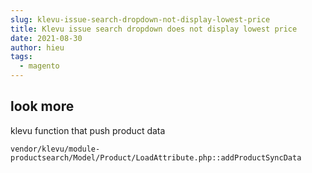 ```yaml
---
slug: klevu-issue-search-dropdown-not-display-lowest-price
title: Klevu issue search dropdown does not display lowest price
date: 2021-08-30
author: hieu
tags:
  - magento
---
```


## look more

klevu function that push product data

```
vendor/klevu/module-productsearch/Model/Product/LoadAttribute.php::addProductSyncData
```